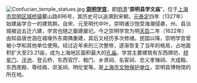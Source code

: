 [[File:Confucian_temple_statues.jpg|left]]
'''[[崇明学宫|崇明学宫]]'''，即[[明朝|明]][[清朝|清]]“'''崇明县学文庙'''”，位于[[上海市|上海市]][[崇明区|崇明区]][[城桥镇|城桥镇]]鳌山路696号，其历史可以追溯到宋朝，[[元朝|元]][[泰定_(元泰定帝)|泰定]]四年（1327年）始建庙学合一的建筑群。自宋、元至明代中叶，崇明诸沙饱受海潮侵袭，州、县治城被迫五迁六建，学宫也随之屡建屡圮。今之崇明学宫为明[[天启_(明朝)|天启]]二年（1622年）由知县唐世涵在城壕外东南隅重建，其后又经历多次修缮。民国以降，崇明学宫曾被小学和其他单位使用。经过近年来的三次整修，逐渐恢复了当年的格局，占地面积扩大至23.21亩，成为上海地区面积最大的[[孔庙|孔庙]]。学宫主要建筑有东西牌坊、[[棂星门|棂星门]]、[[泮池|泮池]]、登云桥、东西官厅、戟门、乡贤祠、名宦祠、忠义孝悌祠、大成殿、东西庑殿、尊经阁、崇圣祠、明伦堂等。是[[上海市文物保护单位|上海市文物保护单位]]，崇明县博物馆的所在地。